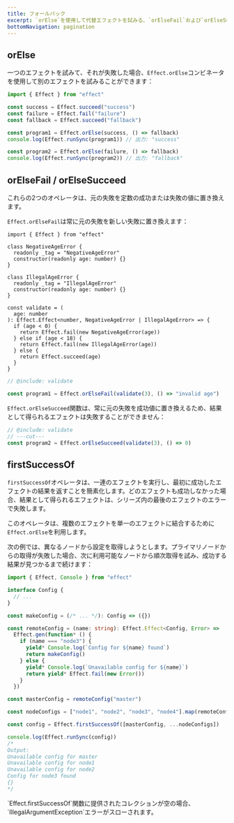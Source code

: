 ```yaml
---
title: フォールバック
excerpt: `orElse`を使用して代替エフェクトを試みる、`orElseFail`および`orElseSucceed`で失敗を修正する、`firstSuccessOf`で最初に成功したエフェクトの結果を取得するなど、Effectにおける失敗とフォールバックの処理技術を探ります。エラーを優雅に処理し、Effectプログラムでフォールバックメカニズムを作成する方法を学びます。
bottomNavigation: pagination
---
```


## orElse

一つのエフェクトを試みて、それが失敗した場合、`Effect.orElse`コンビネータを使用して別のエフェクトを試みることができます：

```ts twoslash
import { Effect } from "effect"

const success = Effect.succeed("success")
const failure = Effect.fail("failure")
const fallback = Effect.succeed("fallback")

const program1 = Effect.orElse(success, () => fallback)
console.log(Effect.runSync(program1)) // 出力: "success"

const program2 = Effect.orElse(failure, () => fallback)
console.log(Effect.runSync(program2)) // 出力: "fallback"
```

## orElseFail / orElseSucceed

これらの2つのオペレータは、元の失敗を定数の成功または失敗の値に置き換えます。

`Effect.orElseFail`は常に元の失敗を新しい失敗に置き換えます：

```twoslash include validate
import { Effect } from "effect"

class NegativeAgeError {
  readonly _tag = "NegativeAgeError"
  constructor(readonly age: number) {}
}

class IllegalAgeError {
  readonly _tag = "IllegalAgeError"
  constructor(readonly age: number) {}
}

const validate = (
  age: number
): Effect.Effect<number, NegativeAgeError | IllegalAgeError> => {
  if (age < 0) {
    return Effect.fail(new NegativeAgeError(age))
  } else if (age < 18) {
    return Effect.fail(new IllegalAgeError(age))
  } else {
    return Effect.succeed(age)
  }
}
```

```ts twoslash
// @include: validate

const program1 = Effect.orElseFail(validate(3), () => "invalid age")
```

`Effect.orElseSucceed`関数は、常に元の失敗を成功値に置き換えるため、結果として得られるエフェクトは失敗することができません：

```ts twoslash
// @include: validate
// ---cut---
const program2 = Effect.orElseSucceed(validate(3), () => 0)
```

## firstSuccessOf

`firstSuccessOf`オペレータは、一連のエフェクトを実行し、最初に成功したエフェクトの結果を返すことを簡素化します。どのエフェクトも成功しなかった場合、結果として得られるエフェクトは、シリーズ内の最後のエフェクトのエラーで失敗します。

このオペレータは、複数のエフェクトを単一のエフェクトに結合するために`Effect.orElse`を利用します。

次の例では、異なるノードから設定を取得しようとします。プライマリノードからの取得が失敗した場合、次に利用可能なノードから順次取得を試み、成功する結果が見つかるまで続けます：

```ts twoslash
import { Effect, Console } from "effect"

interface Config {
  // ...
}

const makeConfig = (/* ... */): Config => ({})

const remoteConfig = (name: string): Effect.Effect<Config, Error> =>
  Effect.gen(function* () {
    if (name === "node3") {
      yield* Console.log(`Config for ${name} found`)
      return makeConfig()
    } else {
      yield* Console.log(`Unavailable config for ${name}`)
      return yield* Effect.fail(new Error())
    }
  })

const masterConfig = remoteConfig("master")

const nodeConfigs = ["node1", "node2", "node3", "node4"].map(remoteConfig)

const config = Effect.firstSuccessOf([masterConfig, ...nodeConfigs])

console.log(Effect.runSync(config))
/*
Output:
Unavailable config for master
Unavailable config for node1
Unavailable config for node2
Config for node3 found
{}
*/
```

<Warning>
  `Effect.firstSuccessOf`関数に提供されたコレクションが空の場合、`IllegalArgumentException`エラーがスローされます。
</Warning>
